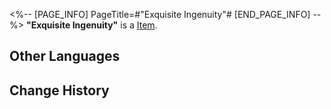 <%-- [PAGE_INFO]
PageTitle=#"Exquisite Ingenuity"#
[END_PAGE_INFO] --%>
{{Item Infobox
|title       = "Exquisite Ingenuity"
|id          = 210203
|image       = Item Exquisite Ingenuity.png
|type        = 
|invCategory = Valuables
|rarity      = 3
|effect      =
A record that can be played on the Express' phonograph. It might be a chance acquisition or a gift from someone else. All sorts of memories surge up when the music plays &mdash; the smiles, encounters, touches, and the excitement of battle. Maybe that is why people still collect records even as society rapidly advances.
The current record contains the track, "Exquisite Ingenuity."
|description =

''By measuring, the load-bearing of starskiffs derived. By examination, the quality of material determined. Meticulously, detailed blueprints drafted. Meticulously followed, exquisite delves constructed.''
}}
'''"Exquisite Ingenuity"''' is a [[Item]].

==Other Languages==
{{Other Languages
|en   = "Exquisite Ingenuity"
|zhs  = 《玲珑工巧》
|zht  = 〈玲瓏工巧〉
|ja   = 『玲瓏精巧』
|ko   = ≪정교한 기교≫
|es   = Ingenio exquisito
|fr   = « Exquisite Ingenuity »
|ru   = Exquisite Ingenuity
|th   = "Exquisite Ingenuity"
|vi   = "Linh Lung Công Xảo"
|de   = „Exquisiter Einfallsreichtum.“
|id   = "Exquisite Ingenuity"
|pt   = "Exquisite Ingenuity"
}}

==Change History==
{{Change History|2.0}}
